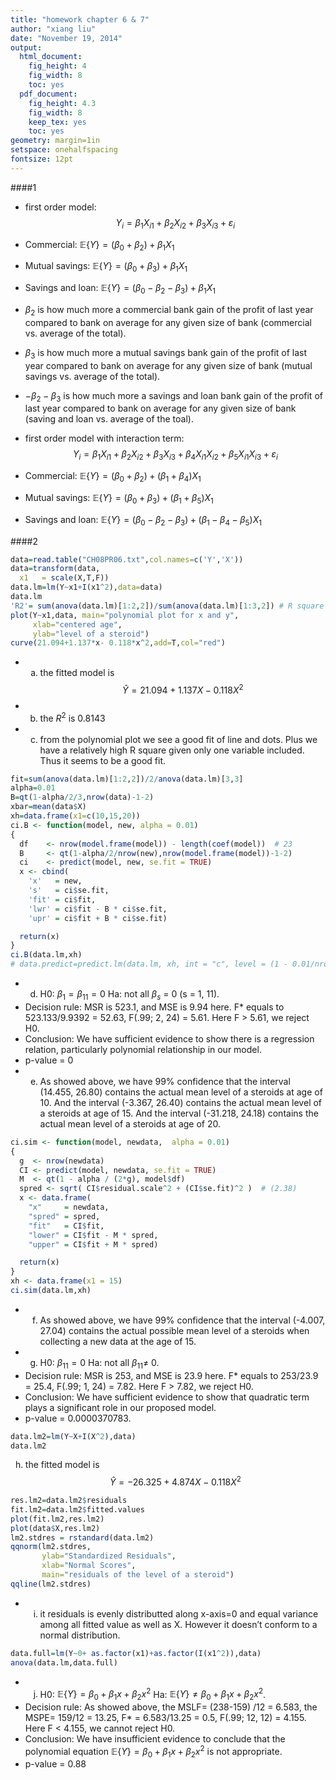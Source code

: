 ```yaml
---
title: "homework chapter 6 & 7"
author: "xiang liu"
date: "November 19, 2014"
output:
  html_document:
    fig_height: 4
    fig_width: 8
    toc: yes
  pdf_document:
    fig_height: 4.3
    fig_width: 8
    keep_tex: yes
    toc: yes
geometry: margin=1in
setspace: onehalfspacing
fontsize: 12pt
---
```


####1 

- first order model:$$Y_i=\beta_1 X_{i1}+\beta_2 X_{i2}+\beta_3 X_{i3}+\varepsilon_i$$
 
- Commercial: $\mathbb E\{Y\}=(\beta_0+\beta_2)+\beta_1 X_1$ 
- Mutual savings: $\mathbb E\{Y\}=(\beta_0+\beta_3)+\beta_1 X_1$ 
- Savings and loan: $\mathbb E\{Y\}=(\beta_0-\beta_2-\beta_3)+\beta_1 X_1$

- $\beta_2$ is how much more a commercial bank gain of the profit of last year compared to bank on average for any given size of bank (commercial vs. average of the total). 
- $\beta_3$ is how much more a mutual savings bank gain of the profit of last year compared to bank on average for any given size of bank (mutual savings vs. average of the total). 
- $-\beta_2 -\beta_3$ is how much more a savings and loan bank gain of the profit of last year compared to bank on average for any given size of bank (saving and loan vs. average of the toal).

- first order model with interaction term:$$Y_i=\beta_1 X_{i1}+\beta_2 X_{i2}+\beta_3 X_{i3}+\beta_4 X_{i1} X_{i2}+\beta_5 X_{i1} X_{i3}+\varepsilon_i$$

- Commercial: $\mathbb E\{Y\}=(\beta_0+\beta_2)+(\beta_1+\beta_4) X_1$ 
- Mutual savings: $\mathbb E\{Y\}=(\beta_0+\beta_3)+(\beta_1+\beta_5) X_1$ 
- Savings and loan: $\mathbb E\{Y\}=(\beta_0-\beta_2-\beta_3)+(\beta_1-\beta_4-\beta_5) X_1$

####2
```r
data=read.table("CH08PR06.txt",col.names=c('Y','X'))
data=transform(data, 
  x1   = scale(X,T,F))
data.lm=lm(Y~x1+I(x1^2),data=data)
data.lm
'R2'= sum(anova(data.lm)[1:2,2])/sum(anova(data.lm)[1:3,2]) # R square
plot(Y~x1,data, main="polynomial plot for x and y",
     xlab="centered age",
     ylab="level of a steroid")
curve(21.094+1.137*x- 0.118*x^2,add=T,col="red")
```

- (a) the fitted model is $$\hat Y = 21.094+1.137 X - 0.118 X^2$$
- (b) the $R^2$ is 0.8143
- (c) from the polynomial plot we see a good fit of line and dots. Plus we have a relatively high R square given only one variable included. Thus it seems to be a good fit.


```r
fit=sum(anova(data.lm)[1:2,2])/2/anova(data.lm)[3,3]
alpha=0.01
B=qt(1-alpha/2/3,nrow(data)-1-2)
xbar=mean(data$X)
xh=data.frame(x1=c(10,15,20))
ci.B <- function(model, new, alpha = 0.01)
{
  df    <- nrow(model.frame(model)) - length(coef(model))  # 23
  B     <- qt(1-alpha/2/nrow(new),nrow(model.frame(model))-1-2)                # 2.2580
  ci    <- predict(model, new, se.fit = TRUE)   
  x <- cbind(
    'x'   = new,
    's'   = ci$se.fit,
    'fit' = ci$fit,
    'lwr' = ci$fit - B * ci$se.fit,
    'upr' = ci$fit + B * ci$se.fit)

  return(x)
}
ci.B(data.lm,xh)
# data.predict=predict.lm(data.lm, xh, int = "c", level = (1 - 0.01/nrow(new)), se.fit = TRUE)$fit
```

- (d) H0: $\beta_1 = \beta_{11} = 0$ 
      Ha: not all $\beta_s$ = 0 (s = 1, 11).
- Decision rule: MSR is 523.1, and MSE is 9.94 here. F* equals to 523.133/9.9392 = 52.63, F(.99; 2, 24) = 5.61. Here F > 5.61, we reject H0.
- Conclusion: We have sufficient evidence to show there is a regression relation, particularly polynomial relationship in our model. 
- p-value = 0
- (e) As showed above, we have 99% confidence that the interval (14.455, 26.80) contains the actual mean level of a steroids at age of 10. And the interval (-3.367, 26.40) contains the actual mean level of a steroids at age of 15. And the interval (-31.218, 24.18) contains the actual mean level of a steroids at age of 20.

```r
ci.sim <- function(model, newdata,  alpha = 0.01)
{
  g  <- nrow(newdata)
  CI <- predict(model, newdata, se.fit = TRUE)
  M  <- qt(1 - alpha / (2*g), model$df)
  spred <- sqrt( CI$residual.scale^2 + (CI$se.fit)^2 )  # (2.38) 
  x <- data.frame(
    "x"     = newdata,
    "spred" = spred,
    "fit"   = CI$fit,
    "lower" = CI$fit - M * spred,
    "upper" = CI$fit + M * spred)

  return(x)
}
xh <- data.frame(x1 = 15)
ci.sim(data.lm,xh)
```

- (f) As showed above, we have 99% confidence that the interval (-4.007, 27.04) contains the actual possible mean level of a steroids when collecting a new data at the age of 15.
- (g) H0: $\beta_11 = 0$ 
      Ha: not all $\beta_{11} \neq$ 0.
- Decision rule: MSR is 253, and MSE is 23.9 here. F* equals to 253/23.9 = 25.4, F(.99; 1, 24) = 7.82. Here F > 7.82, we reject H0.
- Conclusion: We have sufficient evidence to show that quadratic term plays a significant role in our proposed model.
- p-value = 0.0000370783.

```r
data.lm2=lm(Y~X+I(X^2),data)
data.lm2
```

(h) the fitted model is $$\hat Y = -26.325+4.874 X - 0.118 X^2$$ 

```r
res.lm2=data.lm2$residuals
fit.lm2=data.lm2$fitted.values
plot(fit.lm2,res.lm2)
plot(data$X,res.lm2)
lm2.stdres = rstandard(data.lm2)
qqnorm(lm2.stdres,
       ylab="Standardized Residuals",
       xlab="Normal Scores",
       main="residuals of the level of a steroid") 
qqline(lm2.stdres)
```

- (i) it residuals is evenly distributted along x-axis=0 and equal variance among all fitted value as well as X. However it doesn't conform to a normal distribution.

```r
data.full=lm(Y~0+ as.factor(x1)+as.factor(I(x1^2)),data)
anova(data.lm,data.full)
```

- (j)  H0: $\mathbb E\{Y\}=\beta_0+\beta_1 x +\beta_2 x^2$ 
       Ha: $\mathbb E\{Y\} \neq \beta_0+\beta_1 x +\beta_2 x^2$. 
- Decision rule: As showed above, the MSLF= (238-159) /12 = 6.583, the MSPE= 159/12 = 13.25, F* = 6.583/13.25 = 0.5,  F(.99; 12, 12) = 4.155. Here F < 4.155, we cannot reject H0.
- Conclusion: We have insufficient evidence to conclude that the polynomial equation $\mathbb E\{Y\}=\beta_0+\beta_1 x +\beta_2 x^2$ is not appropriate.
- p-value = 0.88


